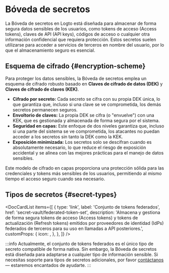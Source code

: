 
# Bóveda de secretos

La Bóveda de secretos en Logto está diseñada para almacenar de forma segura datos sensibles de los usuarios, como tokens de acceso (Access tokens), claves de API (API keys), códigos de acceso o cualquier otra información confidencial que requiera protección. Estos secretos suelen utilizarse para acceder a servicios de terceros en nombre del usuario, por lo que el almacenamiento seguro es esencial.

## Esquema de cifrado \{#encryption-scheme}

Para proteger los datos sensibles, la Bóveda de secretos emplea un esquema de cifrado robusto basado en **Claves de cifrado de datos (DEK)** y **Claves de cifrado de claves (KEK)**.

- **Cifrado por secreto:** Cada secreto se cifra con su propia DEK única, lo que garantiza que, incluso si una clave se ve comprometida, los demás secretos permanecen seguros.
- **Envoltorio de claves:** La propia DEK se cifra (o "envuelve") con una KEK, que es gestionada y almacenada de forma segura por el sistema.
- **Seguridad en capas:** Este enfoque de dos niveles garantiza que, incluso si una parte del sistema se ve comprometida, los atacantes no puedan acceder a los secretos sin tanto la DEK como la KEK.
- **Exposición minimizada:** Los secretos solo se descifran cuando es absolutamente necesario, lo que reduce el riesgo de exposición accidental y se alinea con las mejores prácticas para el manejo de datos sensibles.

Este modelo de cifrado en capas proporciona una protección sólida para las credenciales y tokens más sensibles de los usuarios, permitiendo al mismo tiempo el acceso seguro cuando sea necesario.

## Tipos de secretos \{#secret-types}

<DocCardList
  items={[
    {
      type: 'link',
      label: 'Conjunto de tokens federados',
      href: 'secret-vault/federated-token-set',
      description:
        'Almacena y gestiona de forma segura tokens de acceso (Access tokens) y tokens de actualización (Refresh tokens) emitidos por proveedores de identidad (IdPs) federados de terceros para su uso en llamadas a API posteriores.',
      customProps: {
        icon: <Connectors />,
      },
    },
  ]}
/>

:::info
Actualmente, el conjunto de tokens federados es el único tipo de secreto compatible de forma nativa. Sin embargo, la Bóveda de secretos está diseñada para adaptarse a cualquier tipo de información sensible. Si necesitas soporte para tipos de secretos adicionales, por favor [contáctanos](https://logto.io/contact) — estaremos encantados de ayudarte.
:::
